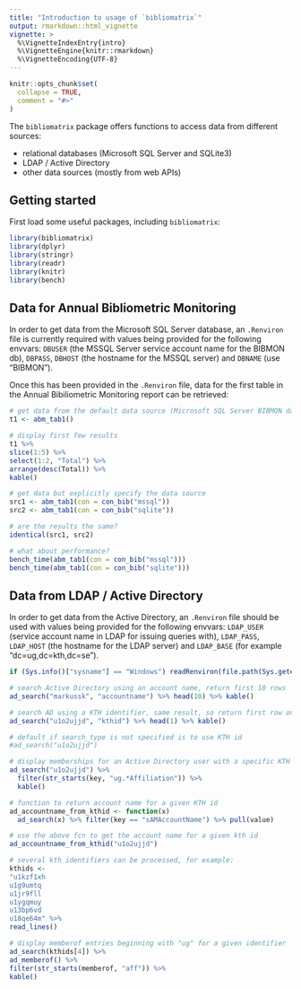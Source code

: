 ```yaml
---
title: "Introduction to usage of `bibliomatrix`"
output: rmarkdown::html_vignette
vignette: >
  %\VignetteIndexEntry{intro}
  %\VignetteEngine{knitr::rmarkdown}
  %\VignetteEncoding{UTF-8}
---
```


```r
knitr::opts_chunk$set(
  collapse = TRUE,
  comment = "#>"
)
```

The `bibliomatrix` package offers functions to access data from different sources:

- relational databases (Microsoft SQL Server and SQLite3)
- LDAP / Active Directory
- other data sources (mostly from web APIs)

## Getting started

First load some useful packages, including `bibliomatrix`:


```r
library(bibliomatrix)
library(dplyr)
library(stringr)
library(readr)
library(knitr)
library(bench)
```

## Data for Annual Bibliometric Monitoring

In order to get data from the Microsoft SQL Server database, an `.Renviron` file is currently required with values being provided for the following envvars: `DBUSER` (the MSSQL Server service account name for the BIBMON db), `DBPASS`, `DBHOST` (the hostname for the MSSQL server) and `DBNAME` (use "BIBMON").

Once this has been provided in the `.Renviron` file, data for the first table in the Annual Bibiliometric Monitoring report can be retrieved:

```r

# get data from the default data source (Microsoft SQL Server BIBMON database)
t1 <- abm_tab1()

# display first few results
t1 %>% 
slice(1:5) %>% 
select(1:2, "Total") %>% 
arrange(desc(Total)) %>% 
kable()

# get data but explicitly specify the data source 
src1 <- abm_tab1(con = con_bib("mssql"))
src2 <- abm_tab1(con = con_bib("sqlite"))

# are the results the same?
identical(src1, src2)

# what about performance?
bench_time(abm_tab1(con = con_bib("mssql")))
bench_time(abm_tab1(con = con_bib("sqlite")))

```

## Data from LDAP / Active Directory

In order to get data from the Active Directory, an `.Renviron` file should be used with values being provided for the following envvars: `LDAP_USER` (service account name in LDAP for issuing queries with), `LDAP_PASS`, `LDAP_HOST` (the hostname for the LDAP server) and `LDAP_BASE` (for example "dc=ug,dc=kth,dc=se").

```r

if (Sys.info()["sysname"] == "Windows") readRenviron(file.path(Sys.getenv("R_USER"), ".Renviron"))

# search Active Directory using an account name, return first 10 rows
ad_search("markussk", "accountname") %>% head(10) %>% kable()

# search AD using a KTH identifier, same result, so return first row only
ad_search("u1o2ujjd", "kthid") %>% head(1) %>% kable()

# default if search_type is not specified is to use KTH id
#ad_search("u1o2ujjd")

# display memberships for an Active Directory user with a specific KTH id
ad_search("u1o2ujjd") %>% 
  filter(str_starts(key, "ug.*Affiliation")) %>% 
  kable() 

# function to return account name for a given KTH id
ad_accountname_from_kthid <- function(x)
  ad_search(x) %>% filter(key == "sAMAccountName") %>% pull(value)

# use the above fcn to get the account name for a given kth id
ad_accountname_from_kthid("u1o2ujjd")

# several kth identifiers can be processed, for example:
kthids <- 
"u1kzf1xh
u1g9umtq
u1jr9fll 
u1ygqmuy
u13bp6vd
u18qe64m" %>% 
read_lines()

# display memberof entries beginning with "ug" for a given identifier
ad_search(kthids[4]) %>% 
ad_memberof() %>% 
filter(str_starts(memberof, "aff")) %>%
kable()

```

